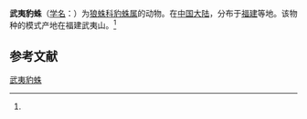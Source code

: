 {{Speciesbox
| name = 武夷豹蛛
| status = 
| status_system = 
| image = 
| genus = Pardosa
| species = wuyiensis
| authority = (Yu et Song, 1988)<ref name='id13915'>{{cite web|url=http://www.bioinfo.cn/db05/BjdwSpecies.php?action=view&id=13915|title=武夷豹蛛|work=《中国动物物种编目数据库》|publisher=中国科学院微生物研究所|author=中国科学院动物研究所|accessdate=2009-04-28|dead-url=yes|archiveurl=https://web.archive.org/web/20160305062104/http://www.bioinfo.cn/db05/BjdwSpecies.php?action=view&id=13915|archivedate=2016-03-05}}</ref>
}}

'''武夷豹蛛'''（[[学名|学名]]：{{lang|la|''Pardosa wuyiensis''}}）为[[狼蛛科|狼蛛科]][[豹蛛属|豹蛛属]]的动物。在[[中国大陆|中国大陆]]，分布于[[福建|福建]]等地。该物种的模式产地在福建武夷山。<ref name='id13915'/>

== 参考文献 ==
{{reflist}}

{{Wikispecies|Pardosa wuyiensis}}
{{Taxonbar|from=Q2563531}}

[[Category:豹蛛属|武夷豹蛛]]


{{蜘蛛小作品}}